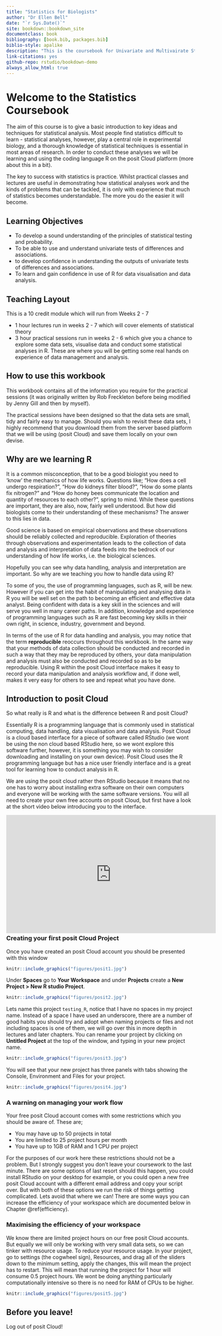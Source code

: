 ```yaml
--- 
title: "Statistics for Biologists"
author: "Dr Ellen Bell"
date: "`r Sys.Date()`"
site: bookdown::bookdown_site
documentclass: book
bibliography: [book.bib, packages.bib]
biblio-style: apalike
description: "This is the coursebook for Univariate and Multivairate Statistics"
link-citations: yes
github-repo: rstudio/bookdown-demo
always_allow_html: true
---
```


# Welcome to the Statistics Coursebook {#c1}

The aim of this course is to give a basic introduction to key ideas and techniques for statistical analysis. Most people find statistics difficult to learn - statistical analyses, however, play a central role in experimental biology, and a thorough knowledge of statistical techniques is essential in most areas of research. In order to conduct these analyses we will be learning and using the coding language R on the posit Cloud platform (more about this in a bit).

The key to success with statistics is practice. Whilst practical classes and lectures are useful in demonstrating how statistical analyses work and the kinds of problems that can be tackled, it is only with experience that much of statistics becomes understandable. The more you do the easier it will become. 

## Learning Objectives 

* To develop a sound understanding of the principles of statistical testing and probability.
* To be able to use and understand univariate tests of differences and associations.
* to develop confidence in understanding the outputs of univariate tests of differences and associations.
* To learn and gain confidence in use of R for data visualisation and data analysis.

## Teaching Layout

This is a 10 credit module which will run from Weeks 2 - 7

* 1 hour lectures run in weeks 2 - 7 which will cover elements of statistical theory 
* 3 hour practical sessions run in weeks 2 - 6 which give you a chance to explore some data sets, visualise data and conduct some statistical analyses in R. These are where you will be getting some real hands on experience of data management and analysis. 

## How to use this workbook

This workbook contains all of the information you require for the practical sessions (it was originally written by Rob Freckleton before being modified by Jenny Gill and then by myself). 

The practical sessions have been designed so that the data sets are small, tidy and fairly easy to manage. Should you wish to revisit these data sets, I highly recommend that you download them from the server based platform that we will be using (posit Cloud) and save them locally on your own devise.

## Why are we learning R

It is a common misconception, that to be a good biologist you need to ‘know’ the mechanics of how life works. Questions like; “How does a cell undergo respiration?”, “How do kidneys filter blood?”, “How do some plants fix nitrogen?” and “How do honey bees communicate the location and quantity of resources to each other?”, spring to mind. While these questions are important, they are also, now, fairly well understood. But how did biologists come to their understanding of these mechanisms? The answer to this lies in data.

Good science is based on empirical observations and these observations should be reliably collected and reproducible. Exploration of theories through observations and experimentation leads to the collection of data and analysis and interpretation of data feeds into the bedrock of our understanding of how life works, i.e. the biological sciences.

Hopefully you can see why data handling, analysis and interpretation are important. So why are we teaching you how to handle data using R?

To some of you, the use of programming languages, such as R, will be new. However if you can get into the habit of manipulating and analysing data in R you will be well set on the path to becoming an efficient and effective data analyst. Being confident with data is a key skill in the sciences and will serve you well in many career paths. In addition, knowledge and experience of programming languages such as R are fast becoming key skills in their own right, in science, industry, government and beyond.

In terms of the use of R for data handling and analysis, you may notice that the term __reproducible__ reoccurs throughout this workbook. In the same way that your methods of data collection should be conducted and recorded in such a way that they may be reproduced by others, your data manipulation and analysis must also be conducted and recorded so as to be reproducible. Using R within the posit Cloud interface makes it easy to record your data manipulation and analysis workflow and, if done well, makes it very easy for others to see and repeat what you have done.

## Introduction to posit Cloud {#intro-to-posit}

So what really is R and what is the difference between R and posit Cloud? 

Essentially R is a programming language that is commonly used in statistical computing, data handling, data visualisation and data analysis. Posit Cloud is a cloud based interface for a piece of software called RStudio (we wont be using the non cloud based RStudio here, so we wont explore this software further, however, it is something you may wish to consider downloading and installing on your own device). Posit Cloud uses the R programming language but has a nice user friendly interface and is a great tool for learning how to conduct analysis in R. 

We are using the posit cloud rather then RStudio because it means that no one has to worry about installing extra software on their own computers and everyone will be working with the same software versions. You will all need to create your own free accounts on posit Cloud, but first have a look at the short video below introducing you to the interface. 

<div style="position:relative;height:0;padding-bottom:40%"><iframe width="560" height="315" src="https://www.youtube.com/embed/3l02OgYYb0I" title="Intro to posit Cloud" frameborder="0" allow="accelerometer; autoplay; clipboard-write; encrypted-media; gyroscope; picture-in-picture" allowfullscreen></iframe></div>

<p>

### Task 1; Create your own posit Cloud account

Now that you've watched the video, create your own Free posit Cloud account [here](https://login.rstudio.cloud/login?redirect=%2Foauth%2Fauthorize%3Fredirect_uri%3Dhttps%253A%252F%252Frstudio.cloud%252Flogin%26client_id%3Drstudio-cloud%26response_type%3Dcode%26show_auth%3D0%26show_login%3D1).

### Creating your first posit Cloud Project

Once you have created an posit Cloud account you should be presented with this window

```r
knitr::include_graphics("figures/posit1.jpg")
```

Under __Spaces__ go to __Your Workspace__ and under __Projects__ create a __New Project > New R studio Project__. 

```r
knitr::include_graphics("figures/posit2.jpg")
```

Lets name this project `testing_R`, notice that I have no spaces in my project name. Instead of a space I have used an underscore, there are a number of good habits you should try and adopt when naming projects or files and not including spaces is one of them, we will go over this in more depth in lectures and later chapters. You can rename your project by clicking on __Untitled Project__ at the top of the window, and typing in your new project name. 

```r
knitr::include_graphics("figures/posit3.jpg")
```

You will see that your new project has three panels with tabs showing the Console, Environment and Files for your project. 

```r
knitr::include_graphics("figures/posit4.jpg")
```

### A warning on managing your work flow

Your free posit Cloud account comes with some restrictions which you should be aware of. These are;

* You may have up to 50 projects in total
* You are limited to 25 project hours per month
* You have up to 1GB of RAM and 1 CPU per project

For the purposes of our work here these restrictions should not be a problem. But I strongly suggest you don't leave your coursework to the last minute. There are some options of last resort should this happen, you could install RStudio on your desktop for example, or you could open a new free posit Cloud account with a different email address and copy your script over. But with both of these options we run the risk of things getting complicated. Lets avoid that where we can! There are some ways you can increase the efficiency of your workspace which are documented below in Chapter \@ref(efficiency).

### Maximising the efficiency of your workspace {#efficiency}

We know there are limited project hours on our free posit Cloud accounts. But equally we will only be working with very small data sets, so we can tinker with resource usage. To reduce your resource usage. In your project, go to settings (the cogwheel sign), Resources, and drag all of the sliders down to the minimum setting, apply the changes, this will mean the project has to restart. This will mean that running the project for 1 hour will consume 0.5 project hours. We wont be doing anything particularly computationally intensive so there is no need for RAM of CPUs to be higher. 

```r
knitr::include_graphics("figures/posit5.jpg")
```

## Before you leave!

Log out of posit Cloud!